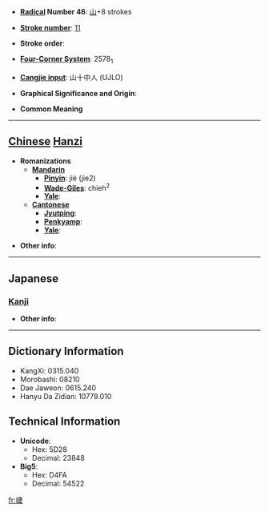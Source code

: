 * '''[[Wiktionary:Chinese radical index| Radical]] Number 46''': [[Wiktionary:Chinese radical index 山|山]]+8 strokes

* '''[[Wiktionary:Chinese total strokes index|Stroke number]]''': [[Wiktionary:Chinese total strokes index 11|11]]

* '''Stroke order''': 

* '''[[Wiktionary:Chinese four corner index|Four-Corner System]]''': 2578<sub>1</sub>

* '''[[Wiktionary:Chinese Cangjie index|Cangjie input]]''': 山十中人 (UJLO)

* '''Graphical Significance and Origin''': 

* '''Common Meaning'''

----

== [[Chinese]] [[Hanzi]] ==

* '''Romanizations'''
** '''[[Mandarin]]'''
*** '''[[Pinyin]]''': jié (jie2)
*** '''[[Wade-Giles]]''': chieh<sup>2</sup>
*** '''[[Yale]]''': 
** '''[[Cantonese]]'''
*** '''[[Jyutping]]''':
*** '''[[Penkyamp]]''': 
*** '''[[Yale]]''': 

* '''Other info''': 

----

==Japanese==
===[[Kanji]]===
{{kanji|on readings=[[せふ]] (sefu), [[ぜふ]] (zefu)|kun readings=}}

* '''Other info''':  

----

== Dictionary Information ==

* KangXi: 0315.040
* Morobashi: 08210
* Dae Jaweon: 0615.240
* Hanyu Da Zidian: 10779.010

== Technical Information ==

* '''Unicode''':
** Hex: 5D28
** Decimal: 23848
* '''Big5''':
** Hex: D4FA
** Decimal: 54522

[[fr:崨]]